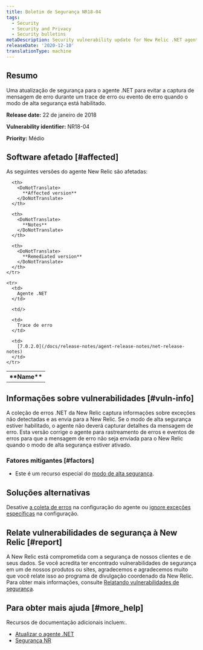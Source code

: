 ```yaml
---
title: Boletim de Segurança NR18-04
tags:
  - Security
  - Security and Privacy
  - Security bulletins
metaDescription: Security vulnerability update for New Relic .NET agent.
releaseDate: '2020-12-10'
translationType: machine
---
```


## Resumo

Uma atualização de segurança para o agente .NET para evitar a captura de mensagem de erro durante um trace de erro ou evento de erro quando o modo de alta segurança está habilitado.

<DoNotTranslate>**Release date:**</DoNotTranslate> 22 de janeiro de 2018

<DoNotTranslate>**Vulnerability identifier:**</DoNotTranslate> NR18-04

<DoNotTranslate>**Priority:**</DoNotTranslate> Médio

## Software afetado [#affected]

As seguintes versões do agente New Relic são afetadas:

<table>
  <tbody>
    <tr>
      <th>
        <DoNotTranslate>
          **Name**
        </DoNotTranslate>
      </th>

      <th>
        <DoNotTranslate>
          **Affected version**
        </DoNotTranslate>
      </th>

      <th>
        <DoNotTranslate>
          **Notes**
        </DoNotTranslate>
      </th>

      <th>
        <DoNotTranslate>
          **Remediated version**
        </DoNotTranslate>
      </th>
    </tr>

    <tr>
      <td>
        Agente .NET
      </td>

      <td/>

      <td>
        Trace de erro
      </td>

      <td>
        [7.0.2.0](/docs/release-notes/agent-release-notes/net-release-notes)
      </td>
    </tr>
  </tbody>
</table>

## Informações sobre vulnerabilidades [#vuln-info]

A coleção de erros .NET da New Relic captura informações sobre exceções não detectadas e as envia para a New Relic. Se o modo de alta segurança estiver habilitado, o agente não deverá capturar detalhes da mensagem de erro. Esta versão corrige o agente para rastreamento de erros e eventos de erros para que a mensagem de erro não seja enviada para o New Relic quando o modo de alta segurança estiver ativado.

### Fatores mitigantes [#factors]

* Este é um recurso especial do [modo de alta segurança](/docs/agents/net-agent/configuration/net-agent-configuration#high_security_mode).

## Soluções alternativas

Desative [a coleta de erros](/docs/agents/net-agent/configuration/net-agent-configuration#error_collector) na configuração do agente ou [ignore exceções específicas](/docs/agents/net-agent/configuration/net-agent-configuration#error-ignoreErrors) na configuração.

## Relate vulnerabilidades de segurança à New Relic [#report]

A New Relic está comprometida com a segurança de nossos clientes e de seus dados. Se você acredita ter encontrado vulnerabilidades de segurança em um de nossos produtos ou sites, agradecemos e agradecemos muito que você relate isso ao programa de divulgação coordenado da New Relic. Para obter mais informações, consulte [Relatando vulnerabilidades de segurança](/docs/security/new-relic-security/data-privacy/reporting-security-vulnerabilities).

## Para obter mais ajuda [#more_help]

Recursos de documentação adicionais incluem:.

* [Atualizar o agente .NET](/docs/agents/net-agent/installation/update-net-agent)
* [Segurança NR](https://newrelic.com/security)